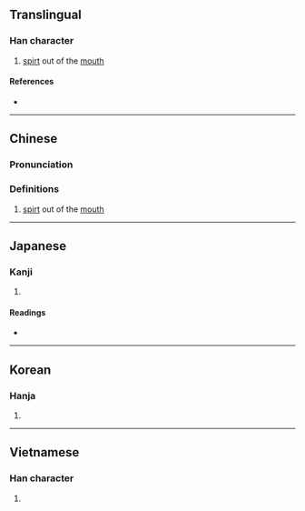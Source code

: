 {{also|潠}}
{{character info}}
==Translingual==

===Han character===
{{Han char|rn=30|rad=口|as=12|sn=15|four=67081|canj=RRUC|ids=⿰口巽}}

# [[spirt]] out of the [[mouth]]

====References====
* {{Han ref|kx=0208.040|dkj=04284|dj=0431.010|hdz=10687.110|uh=5640|ud=22080|bh=E541|bd=58689}}

----

==Chinese==
{{zh-forms}}

===Pronunciation===
{{zh-pron
|m=xùn,wù
|c=seon3
|mc=
|oc=
|ma=
|cat=v
}}

===Definitions===
{{zh-hanzi}}

# [[spirt]] out of the [[mouth]]

----

==Japanese==

===Kanji===
{{ja-kanji|grade=|rs=口12}}

# {{rfdef|ja|sort=口12}}

====Readings====
* {{ja-readings|on=[[そん]] (son)|kun=}}

----

==Korean==

===Hanja===
{{ko-hanja|hangeul=손|rv=son|mr=son}}

# {{rfdef|ko|sort=口12}}

----

==Vietnamese==

===Han character===
{{vi-readings|reading=sún|rs=口12}}

# {{rfdef|vi|sort=口12}}